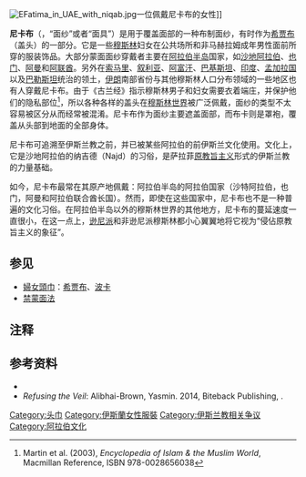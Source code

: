 [[File:EFatima_in_UAE_with_niqab.jpg|thumb]]一位佩戴尼卡布的女性]]

'''尼卡布'''（{{lang-ar|نقاب, niqāb}}，“面纱”或者“面具”）是用于覆盖面部的一种布制面纱，有时作为[[希贾布|希贾布]]（盖头）的一部分。它是一些[[穆斯林|穆斯林]]妇女在公共场所和非马赫拉姆成年男性面前所穿的服装饰品。大部分蒙面面纱穿戴者主要在[[阿拉伯半岛|阿拉伯半岛]]国家，如[[沙地阿拉伯|沙地阿拉伯]]、[[也门|也门]]、[[阿曼|阿曼]]和[[阿联酋|阿联酋]]。另外在[[索马里|索马里]]、[[叙利亚|叙利亚]]、[[阿富汗|阿富汗]]、[[巴基斯坦|巴基斯坦]]、[[印度|印度]]、[[孟加拉国|孟加拉国]]以及[[巴勒斯坦|巴勒斯坦]]统治的领土，[[伊朗|伊朗]]南部省份与其他穆斯林人口分布领域的一些地区也有人穿戴尼卡布。由于《古兰经》指示穆斯林男子和妇女需要衣着端庄，并保护他们的隐私部位<ref name="martinencylo">Martin et al. (2003), ''Encyclopedia of Islam & the Muslim World'', Macmillan Reference, ISBN 978-0028656038</ref>，所以各种各样的盖头在[[穆斯林世界|穆斯林世界]]被广泛佩戴，面纱的类型不太容易被区分从而经常被混淆。尼卡布作为面纱主要遮盖面部，而布卡则是罩袍，覆盖从头部到地面的全部身体。

尼卡布可追溯至伊斯兰教之前，并已被某些阿拉伯的前伊斯兰文化使用。文化上，它是沙地阿拉伯的纳吉德（Najd）的习俗，是萨拉菲[[原教旨主义|原教旨主义]]形式的伊斯兰教的力量基础。

如今，尼卡布最常在其原产地佩戴：阿拉伯半岛的阿拉伯国家（沙特阿拉伯，也门，阿曼和阿拉伯联合酋长国）。然而，即使在这些国家中，尼卡布也不是一种普遍的文化习俗。在阿拉伯半岛以外的穆斯林世界的其他地方，尼卡布的蔓延速度一直很小，在这一点上，[[逊尼派|逊尼派]]和非逊尼派穆斯林都小心翼翼地将它视为“侵佔原教旨主义的象征”。

== 参见 ==
* [[婦女頭巾|婦女頭巾]]：[[希贾布|希贾布]]、[[波卡_(服飾)|波卡]]
* [[禁蒙面法|禁蒙面法]]

== 注释 ==
{{Reflist}}

== 参考资料 ==
* {{Cite book|title=Niqaab: A Seal On The Debate|url=https://archive.org/details/niqaabsealondeba0000khan|first=Kamillah|last=Khan|location=Kuala Lumpur|publisher=Dar Al Wahi Publication|year=2008|isbn=978-983-43614-0-2}}
* ''Refusing the Veil'': Alibhai-Brown, Yasmin. 2014, Biteback Publishing, {{ISBN|978-1849547505}}.

{{伊斯蘭教女裝}}

[[Category:头巾|Category:头巾]]
[[Category:伊斯蘭女性服裝|Category:伊斯蘭女性服裝]]
[[Category:伊斯兰教相关争议|Category:伊斯兰教相关争议]]
[[Category:阿拉伯文化|Category:阿拉伯文化]]